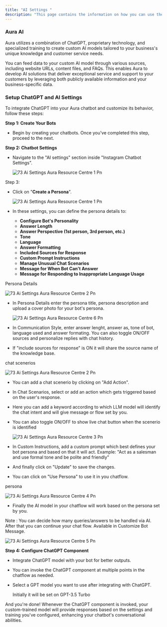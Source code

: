```yaml
---
title: "AI Settings "
description: "This page contains the information on how you can use the  Aura AI to enhance your chatbot capabilities."
---
```


### Aura AI

Aura utilizes a combination of ChatGPT, proprietary technology, and specialized training to create custom AI models tailored to your business's unique knowledge and customer service needs.

You can feed data to your custom AI model through various sources, including website URLs, content files, and FAQs. This enables  Aura to develop AI solutions that deliver exceptional service and support to your customers by leveraging both publicly available information and your business-specific data.

### **Setup ChatGPT and AI Settings**

To integrate ChatGPT into your  Aura chatbot and customize its behavior, follow these steps:

**Step 1: Create Your Bots**

- Begin by creating your chatbots. Once you've completed this step, proceed to the next.

**Step 2: Chatbot Settings**

- Navigate to the "AI settings" section inside "Instagram Chatbot Settings".

  ![73 Ai Settings  Aura Resource Centre 1 Pn](/images/how-botpenguin-works/instagram-ai-setting/73.ai_settings_\_Aura_resource_centre-6.png)

Step 3:

- Click on "**Create a Persona**".

  ![73 Ai Settings  Aura Resource Centre 1 Pn](/images/how-botpenguin-works/instagram-ai-setting/73.ai_settings_\_Aura_resource_centre-7.png)
- In these settings, you can define the persona details to:
  - **Configure Bot's Personality**
  - **Answer Length**
  - **Answer Perspective (1st person, 3rd person, etc.)**
  - **Tone**
  - **Language**
  - **Answer Formatting**
  - **Included Sources for Response**
  - **Custom Prompt Instructions**
  - **Manage Unusual Chat Scenarios**
  - **Message for When Bot Can't Answer**
  - **Message for Responding to Inappropriate Language Usage**

Persona Details

![73 Ai Settings  Aura Resource Centre 2 Pn](/images/how-botpenguin-works/instagram-ai-setting/73.ai_settings_\_Aura_resource_centre-1.png)

- In Persona Details enter the persona title, persona description and upload a cover photo for your bot's persona.

  ![73 Ai Settings  Aura Resource Centre 6 Pn](/images/how-botpenguin-works/instagram-ai-setting/73.ai_settings_\_Aura_resource_centre-8.png)
- In Communication Style, enter answer lenght, answer as, tone of bot, language used and answer formating. You can also toggle ON/OFF sources and personalize replies with chat history.
- If "include sources for response" is ON it will share the source name of the knowledge base.

chat scenerios

![73 Ai Settings  Aura Resource Centre 2 Pn](/images/how-botpenguin-works/instagram-ai-setting/73.ai_settings_\_Aura_resource_centre-2.png)

- You can add a chat scenerio by clicking on "Add Action".
- In Chat Scenarios, select or add an action which gets triggered based on the user's response.
- Here you can add a keyword according to which LLM model will identify the chat intent and will give message or flow set by you.
- You can also toggle ON/OFF to show live chat button when the scenerio is identified

  ![73 Ai Settings  Aura Resource Centre 3 Pn](/images/how-botpenguin-works/instagram-ai-setting/73.ai_settings_\_Aura_resource_centre-3.png)
- In Custom Instructions, add a custom prompt which best defines your bot persona and based on that it will act. Example: "Act as a salesman and use formal tone and be polite and friendly"
- And finally click on "Update" to save the changes.
- You can click on "Use Persona" to use it in you chatflow.

persona

![73 Ai Settings  Aura Resource Centre 4 Pn](/images/how-botpenguin-works/instagram-ai-setting/73.ai_settings_\_Aura_resource_centre-4.png)

- Finally the AI model in your chatflow will work based on the persona set by you.

Note : You can decide how many queries/answers to be handled via AI. After that you can continue your chat flow. Available in Customize Bot Message.

![73 Ai Settings  Aura Resource Centre 5 Pn](/images/how-botpenguin-works/instagram-ai-setting/73.ai_settings_\_Aura_resource_centre-5.png)

**Step 4: Configure ChatGPT Component**

- Integrate ChatGPT model with your bot for better outputs.
- You can invoke the ChatGPT component at multiple points in the chatflow as needed.
- Select a GPT model you want to use after integrating with ChatGPT.

  <Info>
    Initially it will be set on GPT-3.5 Turbo
  </Info>

And you're done\! Whenever the ChatGPT component is invoked, your custom-trained model will provide responses based on the settings and training you've configured, enhancing your chatbot's conversational abilities.